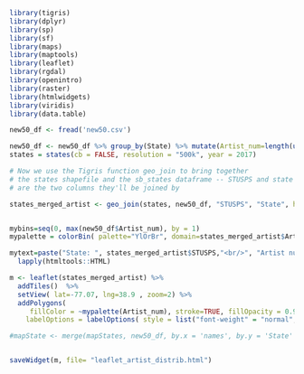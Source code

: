 
```r
library(tigris)
library(dplyr)
library(sp)
library(sf)
library(maps)
library(maptools)
library(leaflet)
library(rgdal)
library(openintro)
library(raster)
library(htmlwidgets)
library(viridis)
library(data.table)

new50_df <- fread('new50.csv')

new50_df <- new50_df %>% group_by(State) %>% mutate(Artist_num=length(unique(artist)))
states = states(cb = FALSE, resolution = "500k", year = 2017)

```

```r
# Now we use the Tigris function geo_join to bring together 
# the states shapefile and the sb_states dataframe -- STUSPS and state 
# are the two columns they'll be joined by

states_merged_artist <- geo_join(states, new50_df, "STUSPS", "State", how = 'left')


mybins=seq(0, max(new50_df$Artist_num), by = 1)
mypalette = colorBin( palette="YlOrBr", domain=states_merged_artist$Artist_num, na.color="transparent", bins=mybins)

mytext=paste("State: ", states_merged_artist$STUSPS,"<br/>", "Artist number: ", states_merged_artist$Artist_num, "<br/>", sep="") %>%
  lapply(htmltools::HTML)

m <- leaflet(states_merged_artist) %>%
  addTiles()  %>%
  setView( lat=-77.07, lng=38.9 , zoom=2) %>%
  addPolygons(
     fillColor = ~mypalette(Artist_num), stroke=TRUE, fillOpacity = 0.9, color="white",  label = mytext,
    labelOptions = labelOptions( style = list("font-weight" = "normal", padding = "3px 8px"), textsize = "13px", direction = "auto")) %>% addLegend( pal=mypalette, values=~Artist_num, group = 'percentage of alcohol drinker', opacity=0.9, title = "number of artists", position = "bottomleft")

#mapState <- merge(mapStates, new50_df, by.x = 'names', by.y = 'State' )


saveWidget(m, file= "leaflet_artist_distrib.html")
```

